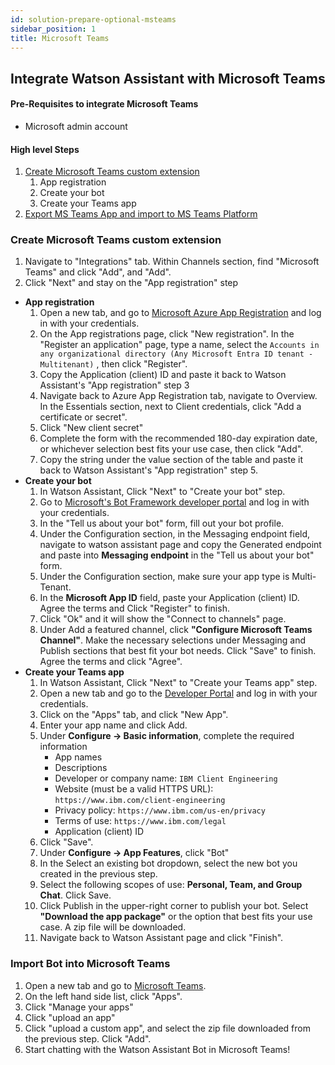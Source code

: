 ```yaml
---
id: solution-prepare-optional-msteams
sidebar_position: 1
title: Microsoft Teams
---
```

## Integrate Watson Assistant with Microsoft Teams
#### Pre-Requisites to integrate Microsoft Teams
- Microsoft admin account
#### High level Steps
1. [Create Microsoft Teams custom extension](#create-microsoft-teams-custom-extension)
    1. App registration
    1. Create your bot
    1. Create your Teams app
1. [Export MS Teams App and import to MS Teams Platform](#import-bot-into-microsoft-teams)

### Create Microsoft Teams custom extension <a name="create-microsoft-teams-custom-extension"></a>
1. Navigate to "Integrations" tab. Within Channels section, find "Microsoft Teams" and click "Add", and "Add".
1. Click "Next" and stay on the "App registration" step
- **App registration**
    1. Open a new tab, and go to [Microsoft Azure App Registration](https://portal.azure.com/#view/Microsoft_AAD_RegisteredApps/ApplicationsListBlade) and log in with your credentials.
    1. On the App registrations page, click "New registration". In the "Register an application" page, type a name, select the ```Accounts in any organizational directory (Any Microsoft Entra ID tenant - Multitenant)``` , then click "Register".
    1. Copy the Application (client) ID and paste it back to Watson Assistant's "App registration" step 3
    1. Navigate back to Azure App Registration tab, navigate to Overview. In the Essentials section, next to Client credentials, click "Add a certificate or secret".
    1. Click "New client secret"
    1. Complete the form with the recommended 180-day expiration date, or whichever selection best fits your use case, then click "Add". 
    1. Copy the string under the value section of the table and paste it back to Watson Assistant's "App registration" step 5.
- **Create your bot**
    1. In Watson Assistant, Click "Next" to "Create your bot" step.
    1. Go to [Microsoft's Bot Framework developer portal](https://dev.botframework.com/bots/new) and log in with your credentials.
    1. In the "Tell us about your bot" form, fill out your bot profile. 
    1. Under the Configuration section, in the Messaging endpoint field, navigate to watson assistant page and copy the Generated endpoint and paste into **Messaging endpoint** in the "Tell us about your bot" form.
    1. Under the Configuration section, make sure your app type is Multi-Tenant.
    1. In the **Microsoft App ID** field, paste your Application (client) ID. Agree the terms and Click "Register" to finish.
    1. Click "Ok" and it will show the "Connect to channels" page. 
    1. Under Add a featured channel, click **"Configure Microsoft Teams Channel"**. Make the necessary selections under Messaging and Publish sections that best fit your bot needs. Click "Save" to finish. Agree the terms and click "Agree".
- **Create your Teams app**
    1. In Watson Assistant, Click "Next" to "Create your Teams app" step.
    1. Open a new tab and go to the [Developer Portal](https://dev.teams.microsoft.com/home) and log in with your credentials.
    1. Click on the "Apps" tab, and click "New App". 
    1. Enter your app name and click Add. 
    1. Under **Configure -> Basic information**, complete the required information 
        - App names
        - Descriptions
        - Developer or company name: `IBM Client Engineering`
        - Website (must be a valid HTTPS URL): `https://www.ibm.com/client-engineering`
        - Privacy policy: `https://www.ibm.com/us-en/privacy`
        - Terms of use: `https://www.ibm.com/legal`
        - Application (client) ID 
    1. Click "Save".
    1. Under **Configure -> App Features**, click "Bot"
    1. In the Select an existing bot dropdown, select the new bot you created in the previous step.
    1. Select the following scopes of use: **Personal, Team, and Group Chat**. Click Save.
    1. Click Publish in the upper-right corner to publish your bot. Select **"Download the app package"** or the option that best fits your use case. A zip file will be downloaded.
    1. Navigate back to Watson Assistant page and click "Finish".

### Import Bot into Microsoft Teams <a name="import-bot-into-microsoft-teams"></a>
1. Open a new tab and go to  [Microsoft Teams](https://teams.microsoft.com/).
1. On the left hand side list, click "Apps".
1. Click "Manage your apps"
1. Click "upload an app"
1. Click "upload a custom app", and select the zip file downloaded from the previous step. Click "Add".
1. Start chatting with the Watson Assistant Bot in Microsoft Teams!
